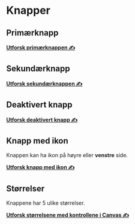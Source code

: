 
# Knapper 



## Primærknapp

<Canvas>
  <Story id="komponenter-button--primary" />
</Canvas>

[**Utforsk primærknappen ✍️**](?path=/story/komponenter-button--primary)

## Sekundærknapp

<Canvas>
  <Story id="komponenter-button--secondary" />
</Canvas>


[**Utforsk sekundærknappen ✍️**](?path=/story/komponenter-button--secondary)


## Deaktivert knapp

<Canvas>
  <Story id="komponenter-button--disabled" />
</Canvas>


[**Utforsk deaktivert knapp ✍️**](?path=/story/komponenter-button--disabled)

## Knapp med ikon

<Canvas>
  <Story id="komponenter-button--icon-button" />
</Canvas>

Knappen kan ha ikon på høyre eller **venstre** side.
<Story id="komponenter-button--icon-button&args=icon:left" />

[**Utforsk knapp med ikon ✍️**](?path=/story/komponenter-button--icon-button)

## Størrelser

Knappene har 5 ulike størrelser.

<Story id="komponenter-button--primary&args=size:x-small;label:Minst" />
<Story id="komponenter-button--primary&args=size:small;label:Liten" />
<Story id="komponenter-button--primary&args=label:Normal" />
<Story id="komponenter-button--primary&args=size:large;label:Stor" />
<Story id="komponenter-button--primary&args=size:x-large;label:Meget stor" />

[**Utforsk størrelsene med kontrollene i Canvas ✍️**](?path=/story/komponenter-button--primary)